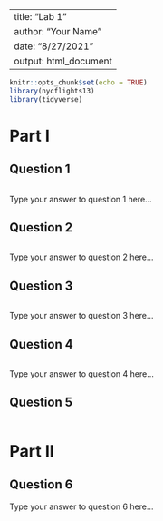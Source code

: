 
---
title: "Lab 1"
author: "Your Name"
date: "8/27/2021"
output: html_document
---

```r
knitr::opts_chunk$set(echo = TRUE)
library(nycflights13)
library(tidyverse)
```

# Part I

## Question 1

```r

```

Type your answer to question 1 here...

## Question 2

```r

```

Type your answer to question 2 here...

## Question 3

```r

```

Type your answer to question 3 here...

## Question 4

```r

```

Type your answer to question 4 here...

## Question 5

```r

```


# Part II

## Question 6

Type your answer to question 6 here...

